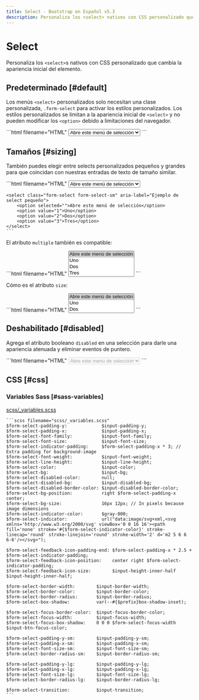 ```yaml
---
title: Select · Bootstrap en Español v5.3
description: Personaliza los <select> nativos con CSS personalizado que cambia la apariencia inicial del elemento.
---
```


# Select

Personaliza los `<select>`s nativos con CSS personalizado que cambia la apariencia inicial del elemento.

<MainBanner />

Predeterminado [#default]
--------------------------

Los menús `<select>` personalizados solo necesitan una clase personalizada, `.form-select` para activar los estilos personalizados. Los estilos personalizados se limitan a la apariencia inicial de `<select>` y no pueden modificar los `<option>` debido a limitaciones del navegador.

<DemoIframe path="/demos/bootstrap/5.3/forms/select/default.html">
    ```html filename="HTML"
    <select class="form-select" aria-label="Ejemplo de select predeterminado">
        <option selected="">Abre este menú de selección</option>
        <option value="1">Uno</option>
        <option value="2">Dos</option>
        <option value="3">Tres</option>
    </select>
    ```
</DemoIframe>

Tamaños [#sizing]
------------------

También puedes elegir entre selects personalizados pequeños y grandes para que coincidan con nuestras entradas de texto de tamaño similar.

<DemoIframe path="/demos/bootstrap/5.3/forms/select/sizing-1.html">
    ```html filename="HTML"
    <select class="form-select form-select-lg mb-3" aria-label="Ejemplo de select grande">
        <option selected="">Abre este menú de selección</option>
        <option value="1">Uno</option>
        <option value="2">Dos</option>
        <option value="3">Tres</option>
    </select>

    <select class="form-select form-select-sm" aria-label="Ejemplo de select pequeño">
        <option selected="">Abre este menú de selección</option>
        <option value="1">Uno</option>
        <option value="2">Dos</option>
        <option value="3">Tres</option>
    </select>
    ```
</DemoIframe>

El atributo `multiple` también es compatible:

<DemoIframe path="/demos/bootstrap/5.3/forms/select/sizing-2.html">
    ```html filename="HTML"
    <select class="form-select" multiple="" aria-label="Ejemplo de selección múltiple">
        <option selected="">Abre este menú de selección</option>
        <option value="1">Uno</option>
        <option value="2">Dos</option>
        <option value="3">Tres</option>
    </select>
    ```
</DemoIframe>

Cómo es el atributo `size`:

<DemoIframe path="/demos/bootstrap/5.3/forms/select/sizing-3.html">
    ```html filename="HTML"
    <select class="form-select" size="3" aria-label="Ejemplo de select tamaño 3">
        <option selected="">Abre este menú de selección</option>
        <option value="1">Uno</option>
        <option value="2">Dos</option>
        <option value="3">Tres</option>
    </select>
    ```
</DemoIframe>

Deshabilitado [#disabled]
--------------------------

Agrega el atributo booleano `disabled` en una selección para darle una apariencia atenuada y eliminar eventos de puntero.

<DemoIframe path="/demos/bootstrap/5.3/forms/select/disabled.html">
    ```html filename="HTML"
    <select class="form-select" aria-label="Ejemplo de select deshabilitado" disabled="">
        <option selected="">Abre este menú de selección</option>
        <option value="1">Uno</option>
        <option value="2">Dos</option>
        <option value="3">Tres</option>
    </select>
    ```
</DemoIframe>

CSS [#css]
-----------

<ContentSuggestion />

### Variables Sass [#sass-variables]

[scss/_variables.scss](https://github.com/twbs/bootstrap/blob/v5.3.2/scss/_variables.scss)

    ```scss filename="scss/_variables.scss"
    $form-select-padding-y:             $input-padding-y;
    $form-select-padding-x:             $input-padding-x;
    $form-select-font-family:           $input-font-family;
    $form-select-font-size:             $input-font-size;
    $form-select-indicator-padding:     $form-select-padding-x * 3; // Extra padding for background-image
    $form-select-font-weight:           $input-font-weight;
    $form-select-line-height:           $input-line-height;
    $form-select-color:                 $input-color;
    $form-select-bg:                    $input-bg;
    $form-select-disabled-color:        null;
    $form-select-disabled-bg:           $input-disabled-bg;
    $form-select-disabled-border-color: $input-disabled-border-color;
    $form-select-bg-position:           right $form-select-padding-x center;
    $form-select-bg-size:               16px 12px; // In pixels because image dimensions
    $form-select-indicator-color:       $gray-800;
    $form-select-indicator:             url("data:image/svg+xml,<svg xmlns='http://www.w3.org/2000/svg' viewBox='0 0 16 16'><path fill='none' stroke='#{$form-select-indicator-color}' stroke-linecap='round' stroke-linejoin='round' stroke-width='2' d='m2 5 6 6 6-6'/></svg>");
    
    $form-select-feedback-icon-padding-end: $form-select-padding-x * 2.5 + $form-select-indicator-padding;
    $form-select-feedback-icon-position:    center right $form-select-indicator-padding;
    $form-select-feedback-icon-size:        $input-height-inner-half $input-height-inner-half;
    
    $form-select-border-width:        $input-border-width;
    $form-select-border-color:        $input-border-color;
    $form-select-border-radius:       $input-border-radius;
    $form-select-box-shadow:          var(--#{$prefix}box-shadow-inset);
    
    $form-select-focus-border-color:  $input-focus-border-color;
    $form-select-focus-width:         $input-focus-width;
    $form-select-focus-box-shadow:    0 0 0 $form-select-focus-width $input-btn-focus-color;
    
    $form-select-padding-y-sm:        $input-padding-y-sm;
    $form-select-padding-x-sm:        $input-padding-x-sm;
    $form-select-font-size-sm:        $input-font-size-sm;
    $form-select-border-radius-sm:    $input-border-radius-sm;
    
    $form-select-padding-y-lg:        $input-padding-y-lg;
    $form-select-padding-x-lg:        $input-padding-x-lg;
    $form-select-font-size-lg:        $input-font-size-lg;
    $form-select-border-radius-lg:    $input-border-radius-lg;
    
    $form-select-transition:          $input-transition;
    ```